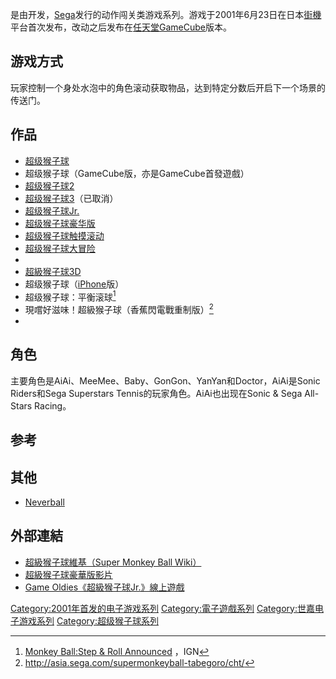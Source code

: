 {{NoteTA
| G1 = Games
| G2 = Sega
}}
{{Infobox VG series
|title = 超级猴子球系列
|japanese = スーパーモンキーボール
|english = Super Monkey Ball
|image = 
|developer = Amusement Vision<br>SEGA（人中之龍工作室）
|publisher = [[SEGA|SEGA]]
|creator = [[名越稔洋|名越稔洋]]
|composer = 
|genre = [[平台|平台]]
|platforms = {{spml| [[街機|街機]] | [[任天堂GameCube|任天堂GameCube]] | [[Game_Boy_Advance|Game Boy Advance]] | [[N-Gage|N-Gage]] | [[PlayStation_2|PlayStation 2]] | [[Xbox_(遊戲機)|Xbox]] | [[任天堂DS|任天堂DS]] | [[PlayStation_Portable|PlayStation Portable]] | [[Wii|Wii]] | [[任天堂3DS|任天堂3DS]] | [[PlayStation_Vita|PlayStation Vita]] | [[PlayStation_4|PlayStation 4]] | [[Xbox_One|Xbox One]] | [[任天堂Switch|任天堂Switch]] | [[Microsoft_Windows|Microsoft Windows]] | [[PlayStation_5|PlayStation 5]] | [[Xbox_Series_X/S|Xbox Series X/S]] }}
|platform of origin = 街機
|first release version = 超级猴子球
|first release date = 2001年6月23日
|latest release version = 現嚐好滋味！超級猴子球
|latest release date = 2019年10月31日
}}

{{vgsname|超级猴子球|ja=スーパーモンキーボール|en=Super Monkey Ball}}是由{{link-en|Amusement Vision}}开发，[[Sega|Sega]]发行的动作闯关类游戏系列。游戏于2001年6月23日在日本[[街機|街機]]平台首次发布，改动之后发布在[[任天堂GameCube|任天堂GameCube]]版本。

== 游戏方式 ==
玩家控制一个身处水泡中的角色滚动获取物品，达到特定分数后开启下一个场景的传送门。

== 作品 ==
*[[超级猴子球|超级猴子球]]
*超级猴子球（GameCube版，亦是GameCube首發遊戲）
*[[超级猴子球2|超级猴子球2]]
*[[超级猴子球3|超级猴子球3]]（已取消）
*[[超级猴子球Jr.|超级猴子球Jr.]]
*[[超级猴子球豪华版|超级猴子球豪华版]]
*[[超级猴子球触摸滚动|超级猴子球触摸滚动]]
*[[超级猴子球大冒险|超级猴子球大冒险]]
*{{tsl|en|Super Monkey Ball: Banana Splitz|超級猴子球：香蕉閃電戰}}
*[[超級猴子球3D|超級猴子球3D]]
*超级猴子球（[[iPhone|iPhone]]版）
*超级猴子球：平衡滚球<ref>[http://wii.ign.com/articles/100/1005741p1.html Monkey Ball:Step & Roll Announced] {{Wayback|url=http://wii.ign.com/articles/100/1005741p1.html |date=20090724184647 }}，IGN</ref>
*現嚐好滋味！超級猴子球（香蕉閃電戰重制版）<ref>http://asia.sega.com/supermonkeyball-tabegoro/cht/</ref>
*{{tsl|en|Super Monkey Ball: Banana Mania|現嚐好滋味！超級猴子球 1&2 重製版}}

== 角色 ==
<!-- 檔案不存在 [[Image:Super_Monkey_Monkey_Ball_characters.jpg|frame]] ，可從英文維基百科取得 -->

主要角色是AiAi、MeeMee、Baby、GonGon、YanYan和Doctor，AiAi是Sonic Riders和Sega Superstars Tennis的玩家角色。AiAi也出现在Sonic & Sega All-Stars Racing。

== 参考 ==
<references/>

== 其他 ==
*[[Neverball|Neverball]]

== 外部連結 ==
*[https://supermonkeyball.fandom.com/wiki/Super_Monkey_Ball_Wiki 超級猴子球維基（Super Monkey Ball Wiki）]
*[https://www.youtube.com/watch?v=B-KUAqoDLiQ 超級猴子球豪華版影片]
*[http://game-oldies.com/play-online/super-monkey-ball-jr-nintendo-game-boy-advance Game Oldies《超級猴子球Jr.》線上遊戲]

{{超級猴子球系列}}
{{世嘉飒美控股系列}}
{{DEFAULTSORT:Super Monkey Ball}}

[[Category:2001年首发的电子游戏系列|Category:2001年首发的电子游戏系列]]
[[Category:電子遊戲系列|Category:電子遊戲系列]]
[[Category:世嘉电子游戏系列|Category:世嘉电子游戏系列]]
[[Category:超级猴子球系列|Category:超级猴子球系列]]